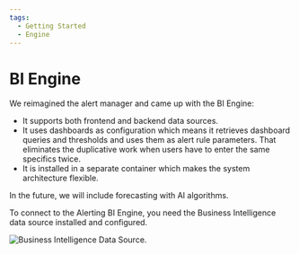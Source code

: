 ```yaml
---
tags:
  - Getting Started
  - Engine
---
```



# BI Engine

We reimagined the alert manager and came up with the BI Engine:

- It supports both frontend and backend data sources.
- It uses dashboards as configuration which means it retrieves dashboard queries and thresholds and uses them as alert rule parameters. That eliminates the duplicative work when users have to enter the same specifics twice.
- It is installed in a separate container which makes the system architecture flexible.

In the future, we will include forecasting with AI algorithms.

To connect to the Alerting BI Engine, you need the Business Intelligence data source installed and configured.

<Image
  title="Business Intelligence Data Source."
  src="/img/big/bi-ds.png"
/>

